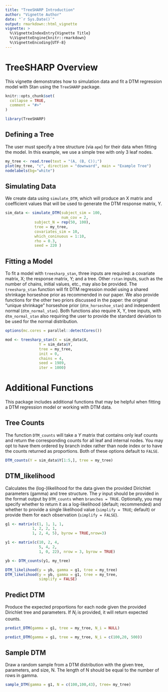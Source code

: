 ```yaml
---
title: "TreeSHARP Introduction"
author: "Vignette Author"
date: "`r Sys.Date()`"
output: rmarkdown::html_vignette
vignette: >
  %\VignetteIndexEntry{Vignette Title}
  %\VignetteEngine{knitr::rmarkdown}
  %\VignetteEncoding{UTF-8}
---
```


# TreeSHARP Overview

This vignette demonstrates how to simulation data and fit a DTM regression model with Stan using the `TreeSHARP` package.


```r
knitr::opts_chunk$set(
  collapse = TRUE,
  comment = "#>"
)
```

```r
library(TreeSHARP)
```

## Defining a Tree

The user must specify a tree structure (via `ape`) for their data when fitting the model.
In this example, we use a simple tree with only 3 leaf nodes.


```r

my_tree <- read.tree(text = "(A, (B, C));")
plot(my_tree, "c", direction = "downward", main = "Example Tree")
nodelabels(bg="white")

```

## Simulating Data

We create data using `simulate_DTM`, which will produce an X matrix and coefficient values that will be used to generate the DTM response matrix, Y.

```r


sim_data <- simulate_DTM(subject_sim = 100,
                         num_cov = 2,
             subject_N = rep(50, 100),
             tree = my_tree,
             covariates_sim = 10,
             which_coninuous = 1:10,
             rho = 0.3, 
             seed = 220 )

```

## Fitting a Model 

To fit a model with `treesharp_stan`, three inputs are required: a covariate matrix, X; the response matrix, Y; and a tree.
Other `rstan` inputs, such as the number of chains, initial values, etc., may also be provided.
The `treesharp_stan` function will fit DTM regression model using a shared shrinkage horseshoe prior as recommended in our paper.
We also provide functions for the other two priors discussed in the paper: the original "unique shrinkage" horseshoe prior (`dtm_horseshoe_stan`) and independent normal (`dtm_normal_stan`).
Both functions also require X, Y, tree inputs, with `dtm_normal_stan` also requiring the user to provide the standard deviation to be used for the normal distribution.

```r

options(mc.cores = parallel::detectCores())

mod <- treesharp_stan(X = sim_data$X,
               Y = sim_data$Y,
               tree = my_tree,
               init = 0,
               chains = 4,
               seed = 1989,
               iter = 1000)

```
# Additional Functions

This package includes additional functions that may be helpful when fitting a DTM regression model or working with DTM data.

## Tree Counts

The function `DTM_counts` will take a $Y$ matrix that contains only leaf counts and return the corresponding counts for all leaf and internal nodes.
You may opt to have them ordered by branch index rather than node index or to have the counts returned as proportions.
Both of these options default to `FALSE`.

```r

DTM_counts(Y = sim_data$Y[1:5,], tree = my_tree)

```

## DTM_likelihood

Calculates the (log-)likelihood for the data given the provided Dirichlet parameters (gamma) and tree structure.
The $y$ input should be provided in the format output by `DTM_counts` when `branches = TRUE`.
Optionally, you may specify whether to return it as a log-likelihood (default; recommended) and whether to provide a single likelihood value (`simplify = TRUE`; default) or provide them for each observation (`simplify = FALSE`).

```r

g1 <- matrix(c(1, 1, 1, 1,
            1, 2, 2, 1,
            1, 2, 4, 5), byrow = TRUE,nrow=3)

y1 <- matrix(c(10, 2, 4,
               5, 4, 2,
               1, 0, 22), nrow = 3, byrow = TRUE)

yb <- DTM_counts(y1, my_tree)

DTM_likelihood(y = yb, gamma = g1, tree = my_tree)
DTM_likelihood(y = yb, gamma = g1, tree = my_tree,
               simplify = FALSE)

```


## Predict DTM

Produce the expected proportions for each node given the provided Dirichlet tree and parameters.
If $N_i$ is provided, it will return expected counts.

```r

predict_DTM(gamma = g1, tree = my_tree, N_i = NULL)

predict_DTM(gamma = g1, tree = my_tree, N_i = c(100,20, 500))

```

## Sample DTM

Draw a random sample from a DTM distribution with the given tree, parameters, and size, N. The length of N should be equal to the number of rows in gamma.

```r

sample_DTM(gamma = g1, N = c(100,100,43), tree= my_tree)

```


